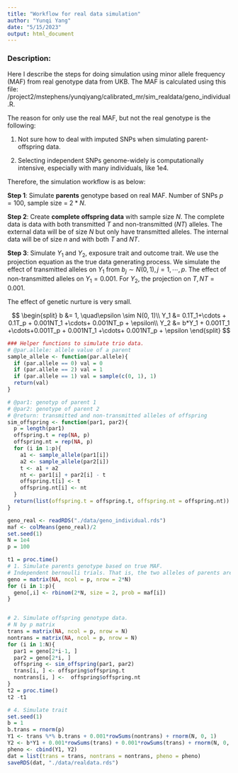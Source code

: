 ```yaml
---
title: "Workflow for real data simulation"
author: "Yunqi Yang"
date: "5/15/2023"
output: html_document
---
```


### Description: 

Here I describe the steps for doing simulation using minor allele frequency (MAF) from real genotype data from UKB. The MAF is calculated using this file: /project2/mstephens/yunqiyang/calibrated_mr/sim_realdata/geno_individual.R.

The reason for only use the real MAF, but not the real genotype is the following: 

1. Not sure how to deal with imputed SNPs when simulating parent-offspring data.

2. Selecting independent SNPs genome-widely is computationally intensive, especially with many individuals, like 1e4.  

Therefore, the simulation workflow is as below: 

**Step 1**: Simulate **parents** genotype based on real MAF. Number of SNPs $p = 100$, sample size = $2*N$.

**Step 2**: Create **complete offspring data** with sample size $N$. The complete data is data with both transmitted $T$ and non-transmitted ($NT$) alleles. The external data will be of size $N$ but only have transmitted alleles. The internal data will be of size $n$ and with both $T$ and $NT$. 

**Step 3**: Simulate $Y_1$ and $Y_2$, exposure trait and outcome trait. We use the projection equation as the true data generating process. We simulate the effect of transmitted alleles on $Y_1$ from $b_j\sim N(0,1), j = 1,\cdots, p$. The effect of non-transmitted alleles on $Y_1=0.001$. For $Y_2$, the projection on $T, NT = 0.001$.  

The effect of genetic nurture is very small. 

$$
\begin{split}
b &= 1, \quad\epsilon \sim N(0, 1)\\
Y_1 &= 0.1T_1+\cdots + 0.1T_p + 0.001NT_1 +\cdots+ 0.001NT_p + \epsilon\\
Y_2 &= b*Y_1 + 0.001T_1 +\cdots+0.001T_p + 0.001NT_1 +\cdots+ 0.001NT_p + \epsilon
\end{split}
$$

```r
### Helper functions to simulate trio data. 
# @par.allele: allele value of a parent
sample_allele <- function(par.allele){
  if (par.allele == 0) val = 0
  if (par.allele == 2) val = 1
  if (par.allele == 1) val = sample(c(0, 1), 1)
  return(val)
}

# @par1: genotyp of parent 1
# @par2: genotype of parent 2
# @return: transmitted and non-transmitted alleles of offspring
sim_offspring <- function(par1, par2){
  p = length(par1)
  offspring.t = rep(NA, p)
  offspring.nt = rep(NA, p)
  for (i in 1:p){
    a1 <- sample_allele(par1[i])
    a2 <- sample_allele(par2[i])
    t <- a1 + a2
    nt <- par1[i] + par2[i] - t
    offspring.t[i] <- t
    offspring.nt[i] <- nt
  }
  return(list(offspring.t = offspring.t, offspring.nt = offspring.nt))
}
```


```r
geno_real <- readRDS("./data/geno_individual.rds")
maf <- colMeans(geno_real)/2
set.seed(1)
N = 1e4  
p = 100

t1 = proc.time()
# 1. Simulate parents genotype based on true MAF. 
# Independent bernoulli trials. That is, the two alleles of parents are independent.
geno = matrix(NA, ncol = p, nrow = 2*N)
for (i in 1:p){
  geno[,i] <- rbinom(2*N, size = 2, prob = maf[i])
}


# 2. Simulate offspring genotype data.
# N by p matrix
trans = matrix(NA, ncol = p, nrow = N)
nontrans = matrix(NA, ncol = p, nrow = N)
for (i in 1:N){
  par1 = geno[2*i-1, ]
  par2 = geno[2*i, ]
  offspring <- sim_offspring(par1, par2)
  trans[i, ] <- offspring$offspring.t
  nontrans[i, ] <-  offspring$offspring.nt
}
t2 = proc.time()
t2 -t1

```

```r
# 4. Simulate trait
set.seed(1)
b = 1
b.trans = rnorm(p)
Y1 <- trans %*% b.trans + 0.001*rowSums(nontrans) + rnorm(N, 0, 1)
Y2 <- b*Y1 + 0.001*rowSums(trans) + 0.001*rowSums(trans) + rnorm(N, 0, 1)
pheno <- cbind(Y1, Y2)
dat = list(trans = trans, nontrans = nontrans, pheno = pheno)
saveRDS(dat, "./data/realdata.rds")

```
